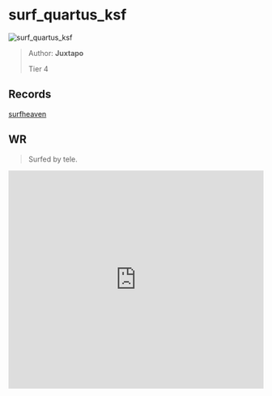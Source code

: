 
# surf_quartus_ksf

![surf_quartus_ksf](https://raw.githubusercontent.com/Sayt123/SurfMapPics/Maps-and-bonuses/csgo/surf_quartus_ksf.jpg)

> Author: **Juxtapo**
>
> Tier 4

## Records

[surfheaven](https://surfheaven.eu/map/surf_quartus_ksf)

## WR

> Surfed by tele.

<iframe
width="100%"
height="430"
src="https://www.youtube.com/embed/BR_3VIzW2TU"
frameborder="0"
allow="accelerometer; autoplay; clipboard-write; encrypted-media; gyroscope; picture-in-picture"
allowFullScreen
/>

```md

[Surf Timer] - tele finished in 01:02:14 (WR -00:00:97). Improving by 00:01:39
[Surf Timer] - tele beat the map record! Rank: 1/544


```
                